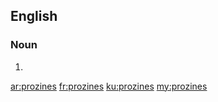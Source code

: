 ==English==

===Noun===
{{head|en|plural}}

# {{plural of|prozine|lang=en|nocat=1}}

[[ar:prozines]]
[[fr:prozines]]
[[ku:prozines]]
[[my:prozines]]